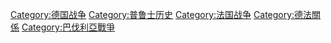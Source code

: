 {{Commonscat|Franco-Prussian War}}

[[Category:德国战争|Category:德国战争]]
[[Category:普鲁士历史|Category:普鲁士历史]]
[[Category:法国战争|Category:法国战争]]
[[Category:德法關係|Category:德法關係]]
[[Category:巴伐利亞戰爭|Category:巴伐利亞戰爭]]